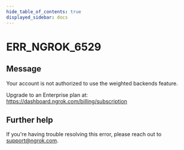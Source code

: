 ```yaml
---
hide_table_of_contents: true
displayed_sidebar: docs
---
```



# ERR_NGROK_6529

## Message

Your account is not authorized to use the weighted backends feature.

Upgrade to an Enterprise plan at: https://dashboard.ngrok.com/billing/subscription

<ErrorDetails error="err_ngrok_6529" />

## Further help

If you're having trouble resolving this error, please reach out to [support@ngrok.com](mailto:support@ngrok.com?subject=Help%20with%20ERR_NGROK_6529).
